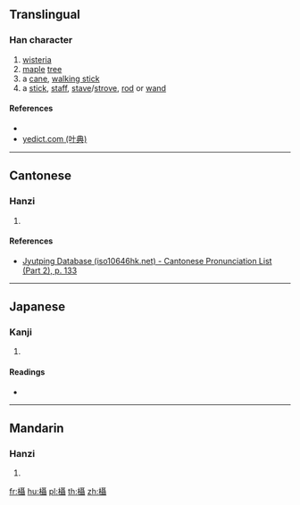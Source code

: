 ==Translingual==

===Han character===
{{Han char|rn=75|rad=木|as=18|sn=22|four=|canj=DSJJ|ids=⿰木聶}}

# [[wisteria]]
# [[maple]] [[tree]]
# a [[cane]], [[walking stick]]
# a [[stick]], [[staff]], [[stave]]/[[strove]], [[rod]] or [[wand]]

====References====
* {{Han ref|kx=0563.140|dkj=15921|dj=0951.270|hdz=21323.010|uh=6B07|ud=27399}}
*[http://yedict.com/htm/6B/6B07.htm yedict.com (叶典)]

----

==Cantonese==

===Hanzi===
{{yue-hanzi|jyut=[[sip3]]|y=sip3}}

# {{defn|lang=yue|sort=木18}}

====References====
*[http://www.iso10646hk.net/jp/document/download.jsp Jyutping Database (iso10646hk.net) - Cantonese Pronunciation List (Part 2), p. 133]

----

==Japanese==

===Kanji===
{{ja-kanji|grade=|rs=木18}}

# {{defn|lang=ja|sort=木18}}

====Readings====
* {{ja-readings|on=[[しょう]] (shō)|kun=[[このはがうらがえる]] (konohagauragaeru)}}

----

==Mandarin==

===Hanzi===
{{cmn-hanzi|sim=𪳍|pin=[[shè]] ([[she4]])|wg=she<sup>4</sup>}}

# {{defn|lang=cmn|sort=木18}}

[[fr:欇]]
[[hu:欇]]
[[pl:欇]]
[[th:欇]]
[[zh:欇]]